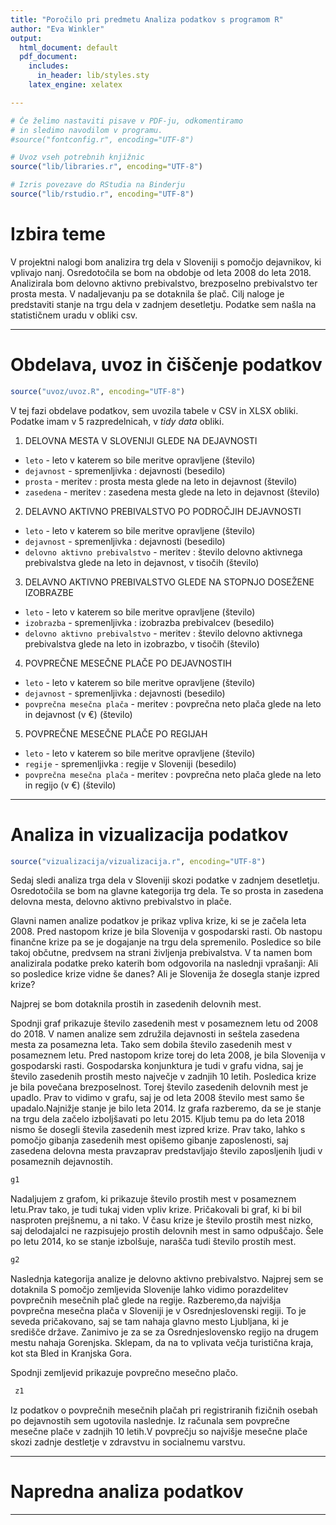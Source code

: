 ```yaml
---
title: "Poročilo pri predmetu Analiza podatkov s programom R"
author: "Eva Winkler"
output:
  html_document: default
  pdf_document:
    includes:
      in_header: lib/styles.sty
    latex_engine: xelatex

---
```


```r
# Če želimo nastaviti pisave v PDF-ju, odkomentiramo
# in sledimo navodilom v programu.
#source("fontconfig.r", encoding="UTF-8")

# Uvoz vseh potrebnih knjižnic
source("lib/libraries.r", encoding="UTF-8")
```

```r
# Izris povezave do RStudia na Binderju
source("lib/rstudio.r", encoding="UTF-8")
```

# Izbira teme

V projektni nalogi bom analizira trg dela v Sloveniji s pomočjo dejavnikov, ki vplivajo nanj. Osredotočila se bom na obdobje od leta 2008 do leta 2018. Analizirala bom delovno aktivno prebivalstvo, brezposelno prebivalstvo ter prosta mesta. V nadaljevanju pa se dotaknila še plač. Cilj naloge je predstaviti stanje na trgu dela v zadnjem desetletju. Podatke sem našla na statističnem uradu v obliki csv. 



***

# Obdelava, uvoz in čiščenje podatkov

```r
source("uvoz/uvoz.R", encoding="UTF-8")
```

V tej fazi obdelave podatkov, sem uvozila tabele v CSV in XLSX obliki. Podatke imam v 5 razpredelnicah, v *tidy data* obliki. 

1.  DELOVNA MESTA V SLOVENIJI GLEDE NA DEJAVNOSTI 

  - `leto` - leto v katerem so bile meritve opravljene (število)
  - `dejavnost` - spremenljivka : dejavnosti (besedilo)
  - `prosta` - meritev : prosta mesta glede na leto in dejavnost  (število)
  - `zasedena` - meritev : zasedena mesta glede na leto in dejavnost  (število)
  
2. DELAVNO AKTIVNO PREBIVALSTVO PO PODROČJIH DEJAVNOSTI

  - `leto` - leto v katerem so bile meritve opravljene (število)
  - `dejavnost` - spremenljivka : dejavnosti (besedilo)
  - `delovno aktivno prebivalstvo` - meritev : število delovno aktivnega prebivalstva glede na leto in dejavnost, v tisočih (število)
  
3. DELAVNO AKTIVNO PREBIVALSTVO GLEDE NA STOPNJO DOSEŽENE IZOBRAZBE

  - `leto` - leto v katerem so bile meritve opravljene (število)
  - `izobrazba` - spremenljivka : izobrazba prebivalcev (besedilo)
  - `delovno aktivno prebivalstvo` - meritev : število delovno aktivnega prebivalstva glede na leto in izobrazbo, v tisočih (število)
  
4. POVPREČNE MESEČNE PLAČE PO DEJAVNOSTIH 

  - `leto` - leto v katerem so bile meritve opravljene (število)
  - `dejavnost` - spremenljivka : dejavnosti (besedilo)
  - `povprečna mesečna plača` - meritev : povprečna neto plača glede na leto in dejavnost (v €) (število)
  
5. POVPREČNE MESEČNE PLAČE PO REGIJAH 

 - `leto` - leto v katerem so bile meritve opravljene (število)
  - `regije` - spremenljivka : regije v Sloveniji (besedilo)
  - `povprečna mesečna plača` - meritev : povprečna neto plača glede na leto in regijo  (v €) (število)
  
***

# Analiza in vizualizacija podatkov

```r
source("vizualizacija/vizualizacija.r", encoding="UTF-8")
```

Sedaj sledi analiza trga dela v Sloveniji skozi podatke v zadnjem desetletju. Osredotočila se bom na glavne kategorija trg dela. Te so prosta in zasedena delovna mesta, delovno aktivno prebivalstvo in plače. 

Glavni namen analize podatkov je prikaz vpliva krize, ki se je začela leta 2008. Pred nastopom krize je bila Slovenija v gospodarski rasti. Ob nastopu finančne krize pa se je dogajanje na trgu dela spremenilo. Posledice so bile takoj občutne, predvsem na strani življenja prebivalstva. V ta namen bom analizirala podatke preko katerih bom odgovorila na naslednji vprašanji: 
Ali so posledice krize vidne še danes?
Ali je Slovenija že dosegla stanje izpred krize?


Najprej se bom dotaknila prostih in zasedenih delovnih mest.

Spodnji graf prikazuje število zasedenih mest v posameznem letu od 2008 do 2018. V namen analize sem združila dejavnosti in seštela zasedena mesta za posamezna leta. Tako sem dobila število zasedenih mest v posameznem letu.
Pred nastopom krize torej do leta 2008, je bila Slovenija v gospodarski rasti. Gospodarska konjunktura je tudi v grafu vidna, saj je število zasedenih prostih mesto največje v zadnjih 10 letih. Posledica krize je bila povečana brezposelnost. Torej število zasedenih delovnih mest je upadlo. Prav to vidimo v grafu, saj je od leta 2008 število mest samo še upadalo.Najnižje stanje je bilo leta 2014. Iz grafa razberemo, da se je stanje na trgu dela začelo izboljšavati po letu 2015. Kljub temu pa do leta 2018 nismo še dosegli števila zasedenih mest izpred krize. Prav tako, lahko s pomočjo gibanja zasedenih mest opišemo gibanje zaposlenosti, saj zasedena delovna mesta pravzaprav predstavljajo število zaposljenih ljudi v posameznih dejavnostih. 

```r
g1
```

Nadaljujem z grafom, ki prikazuje število prostih mest v posameznem letu.Prav tako, je tudi tukaj viden vpliv krize. Pričakovali bi graf, ki bi bil nasproten prejšnemu, a ni tako. V času krize je število prostih mest nizko, saj delodajalci ne razpisujejo prostih delovnih mest in samo odpuščajo. Šele po letu 2014, ko se stanje izbolšuje, narašča tudi število prostih mest.

```r
g2
```

Naslednja kategorija analize je delovno aktivno prebivalstvo. 
Najprej sem se dotaknila 
S pomočjo zemljevida Slovenije lahko vidimo porazdelitev povprečnih mesečnih plač glede na regije. Razberemo,da najvišja povprečna mesečna plača v Sloveniji je v Osrednjeslovenski regiji. To je seveda pričakovano, saj se tam nahaja glavno mesto Ljubljana, ki je središče države. Zanimivo je za se za Osrednjeslovensko regijo na drugem mestu nahaja Gorenjska. Sklepam, da na to vplivata večja turistična kraja, kot sta Bled in Kranjska Gora. 

Spodnji zemljevid prikazuje povprečno mesečno plačo. 

```r
 z1
```

Iz podatkov o povprečnih mesečnih plačah pri registriranih fizičnih osebah po dejavnostih sem ugotovila naslednje. Iz računala sem povprečne mesečne plače v zadnjih 10 letih.V povprečju so najvišje mesečne plače skozi zadnje destletje v zdravstvu in socialnemu varstvu. 


***

# Napredna analiza podatkov


***

